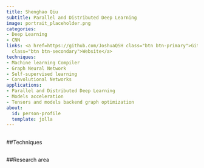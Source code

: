 ```yaml
---
title: Shenghao Qiu
subtitle: Parallel and Distributed Deep Learning
image: portrait_placeholder.png
categories:
- Deep Learning
- CNN
links: <a href=https://github.com/JoshuaQSH class="btn btn-primary">Github</a><a href=https://eps.leeds.ac.uk/computing/pgr/8738/shenghao-qiu
  class="btn btn-secondary">Website</a>
techniques:
- Machine learning Compiler
- Graph Neural Network
- Self-supervised learning
- Convolutional Networks
applications:
- Parallel and Distributed Deep Learning
- Models acceleration
- Tensors and models backend graph optimization
about:
  id: person-profile
  template: jolla
---
```

   
:::{#person-profile}
:::
   
##
##Techniques
   
:::{#Techniques}
:::
   
##
##Research area
   
:::{#applications}
:::